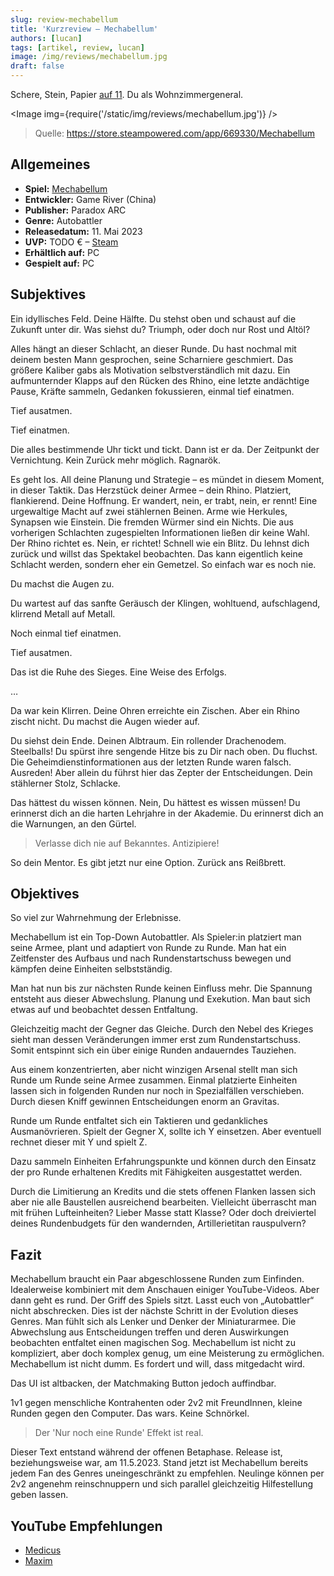 ```yaml
---
slug: review-mechabellum
title: 'Kurzreview – Mechabellum'
authors: [lucan]
tags: [artikel, review, lucan]
image: /img/reviews/mechabellum.jpg
draft: false
---
```



Schere, Stein, Papier [auf 11](https://www.youtube.com/watch?v=uMSV4OteqBE).
Du als Wohnzimmergeneral.

<Image img={require('/static/img/reviews/mechabellum.jpg')} />

> Quelle: https://store.steampowered.com/app/669330/Mechabellum

<!--truncate-->

## Allgemeines

- **Spiel:** [Mechabellum](https://store.steampowered.com/app/669330/Mechabellum)
- **Entwickler:** Game River (China)
- **Publisher:** Paradox ARC
- **Genre:** Autobattler
- **Releasedatum:** 11. Mai 2023
- **UVP:** TODO € – [Steam](https://store.steampowered.com/app/669330/Mechabellum)
- **Erhältlich auf:** PC
- **Gespielt auf:** PC

## Subjektives

Ein idyllisches Feld. Deine Hälfte. Du stehst oben und schaust auf die Zukunft unter dir. Was siehst du? Triumph, oder doch nur Rost und Altöl?

Alles hängt an dieser Schlacht, an dieser Runde. Du hast nochmal mit deinem besten Mann gesprochen, seine Scharniere geschmiert. Das größere Kaliber gabs als Motivation selbstverständlich mit dazu. Ein aufmunternder Klapps auf den Rücken des Rhino, eine letzte andächtige Pause, Kräfte sammeln, Gedanken fokussieren, einmal tief einatmen.

Tief ausatmen.

Tief einatmen.

Die alles bestimmende Uhr tickt und tickt. Dann ist er da. Der Zeitpunkt der Vernichtung. Kein Zurück mehr möglich. Ragnarök.

Es geht los. All deine Planung und Strategie – es mündet in diesem Moment, in dieser Taktik.
Das Herzstück deiner Armee – dein Rhino. Platziert, flankierend. Deine Hoffnung. Er wandert, nein, er trabt, nein, er rennt! Eine urgewaltige Macht auf zwei stählernen Beinen. Arme wie Herkules, Synapsen wie Einstein. Die fremden Würmer sind ein Nichts. Die aus vorherigen Schlachten zugespielten Informationen ließen dir keine Wahl. Der Rhino richtet es. Nein, er richtet! Schnell wie ein Blitz. Du lehnst dich zurück und willst das Spektakel beobachten. Das kann eigentlich keine Schlacht werden, sondern eher ein Gemetzel. So einfach war es noch nie.

Du machst die Augen zu.

Du wartest auf das sanfte Geräusch der Klingen, wohltuend, aufschlagend, klirrend Metall auf Metall.

Noch einmal tief einatmen.

Tief ausatmen.

Das ist die Ruhe des Sieges. Eine Weise des Erfolgs.

…


Da war kein Klirren. Deine Ohren erreichte ein Zischen. Aber ein Rhino zischt nicht.
Du machst die Augen wieder auf.

Du siehst dein Ende. Deinen Albtraum. Ein rollender Drachenodem. Steelballs! Du spürst ihre sengende Hitze bis zu Dir nach oben. Du fluchst. Die Geheimdienstinformationen aus der letzten Runde waren falsch. Ausreden! Aber allein du führst hier das Zepter der Entscheidungen. Dein stählerner Stolz, Schlacke.

Das hättest du wissen können. Nein, Du hättest es wissen müssen! Du erinnerst dich an die harten Lehrjahre in der Akademie. Du erinnerst dich an die Warnungen, an den Gürtel.

> Verlasse dich nie auf Bekanntes. Antizipiere!

So dein Mentor. Es gibt jetzt nur eine Option. Zurück ans Reißbrett.

## Objektives

So viel zur Wahrnehmung der Erlebnisse.

Mechabellum ist ein Top-Down Autobattler. Als Spieler:in platziert man seine Armee, plant und adaptiert von Runde zu Runde.
Man hat ein Zeitfenster des Aufbaus und nach Rundenstartschuss bewegen und kämpfen deine Einheiten selbstständig.

Man hat nun bis zur nächsten Runde keinen Einfluss mehr. Die Spannung entsteht aus dieser Abwechslung. Planung und Exekution. Man baut sich etwas auf und beobachtet dessen Entfaltung.

Gleichzeitig macht der Gegner das Gleiche. Durch den Nebel des Krieges sieht man dessen Veränderungen immer erst zum Rundenstartschuss. Somit entspinnt sich ein über einige Runden andauerndes Tauziehen.

Aus einem konzentrierten, aber nicht winzigen Arsenal stellt man sich Runde um Runde seine Armee zusammen. Einmal platzierte Einheiten lassen sich in folgenden Runden nur noch in Spezialfällen verschieben. Durch diesen Kniff gewinnen Entscheidungen enorm an Gravitas.

Runde um Runde entfaltet sich ein Taktieren und gedankliches Ausmanövrieren. Spielt der Gegner X, sollte ich Y einsetzen. Aber eventuell rechnet dieser mit Y und spielt Z.

Dazu sammeln Einheiten Erfahrungspunkte und können durch den Einsatz der pro Runde erhaltenen Kredits mit Fähigkeiten ausgestattet werden.

Durch die Limitierung an Kredits und die stets offenen Flanken lassen sich aber nie alle Baustellen ausreichend bearbeiten.
Vielleicht überrascht man mit frühen Lufteinheiten? Lieber Masse statt Klasse?
Oder doch dreiviertel deines Rundenbudgets für den wandernden, Artillerietitan rauspulvern?


## Fazit

Mechabellum braucht ein Paar abgeschlossene Runden zum Einfinden. Idealerweise kombiniert mit dem Anschauen einiger YouTube-Videos. Aber dann geht es rund. Der Griff des Spiels sitzt. Lasst euch von „Autobattler“ nicht abschrecken. Dies ist der nächste Schritt in der Evolution dieses Genres. Man fühlt sich als Lenker und Denker der Miniaturarmee. Die Abwechslung aus Entscheidungen treffen und deren Auswirkungen beobachten entfaltet einen magischen Sog. Mechabellum ist nicht zu kompliziert, aber doch komplex genug, um eine Meisterung zu ermöglichen. Mechabellum ist nicht dumm. Es fordert und will, dass mitgedacht wird.

Das UI ist altbacken, der Matchmaking Button jedoch auffindbar.

1v1 gegen menschliche Kontrahenten oder 2v2 mit FreundInnen, kleine Runden gegen den Computer. Das wars. Keine Schnörkel.

> Der 'Nur noch eine Runde' Effekt ist real.

Dieser Text entstand während der offenen Betaphase. Release ist, beziehungsweise war, am 11.5.2023. Stand jetzt ist Mechabellum bereits jedem Fan des Genres uneingeschränkt zu empfehlen. Neulinge können per 2v2 angenehm reinschnuppern und sich parallel gleichzeitig Hilfestellung geben lassen.

## YouTube Empfehlungen

- [Medicus](https://www.youtube.com/@CasterMedicus/search?query=mechabellum)
- [Maxim](https://www.youtube.com/@maximszweitkanal/search?query=mechabellum)
